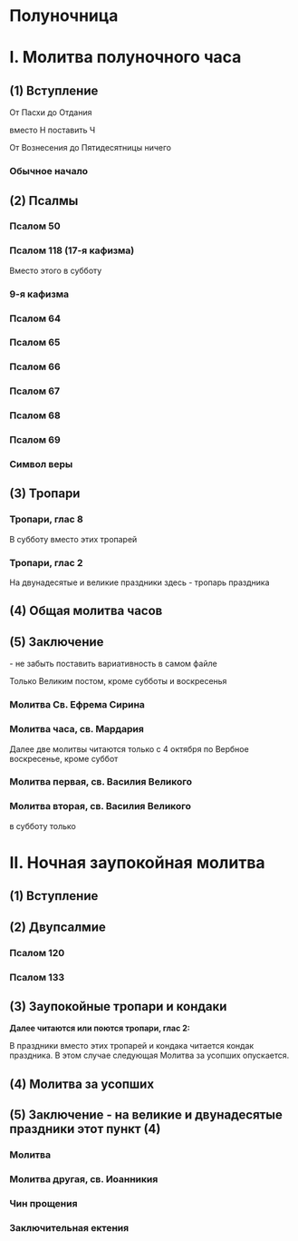 
# Полуночница

# I. Молитва полуночного часа

## (1) Вступление

<MdxLoader src="Shared/Vozglas" />

<MdxLoader src="Shared/SlavaTebe" />

<MdxLoader src="Shared/ParaklitChit" />

От Пасхи до Отдания

<MdxLoader src="Shared/EasterTroparion3x" /> вместо Н поставить Ч

От Вознесения до Пятидесятницы ничего

### Обычное начало

<MdxLoader src="Shared/ObichnoeNachalo" />

## (2) Псалмы

### Псалом 50

<MdxLoader src="Shared/Psalm50" />

### Псалом 118 (17-я кафизма)

<MdxLoader src="Shared/Psalm118" />

Вместо этого в субботу

### 9-я кафизма

### Псалом 64

<MdxLoader src="Shared/Psalm64" />

### Псалом 65

<MdxLoader src="Shared/Psalm65" />

### Псалом 66

<MdxLoader src="Shared/Psalm66" />

<MdxLoader src="Shared/BetweenStats" />

### Псалом 67

<MdxLoader src="Shared/Psalm67" />

<MdxLoader src="Shared/BetweenStats" />

### Псалом 68

<MdxLoader src="Shared/Psalm68" />

### Псалом 69

<MdxLoader src="Shared/Psalm69" />

<MdxLoader src="Shared/AfterTripsalm" />

### Символ веры

<MdxLoader src="Shared/SimvolVery" />

## (3) Тропари

<MdxLoader src="Shared/STrisvatogo" />

### Тропари, глас 8

<MdxLoader src="Polunochnica/TroparPolunochnica" />

В субботу вместо этих тропарей

### Тропари, глас 2

<MdxLoader src="Polunochnica/TroparPolunochnica3" />

На двунадесятые и великие праздники здесь - тропарь праздника

<MdxLoader src="Shared/GospodiPomiluy40" />

## (4) Общая молитва часов

<MdxLoader src="Shared/MolitvaChasov" />

## (5) Заключение

<MdxLoader src="Shared/ZakluchenieChasov" /> - не забыть поставить вариативность в самом файле

Только Великим постом, кроме субботы и воскресенья

### Молитва Св. Ефрема Сирина

<MdxLoader src="Shared/EfremSirin" />

### Молитва часа, св. Мардария

<MdxLoader src="Shared/MolitvaChasaMardariya" />

Далее две молитвы читаются только с 4 октября по Вербное воскресенье, кроме суббот

### Молитва первая, св. Василия Великого

<MdxLoader src="Polunochnica/MolitvaVV1" />

### Молитва вторая, св. Василия Великого

<MdxLoader src="Polunochnica/MolitvaVV2" />

<MdxLoader src="Polunochnica/MolitvaEvstratiya" /> в субботу только

# II. Ночная заупокойная молитва

## (1) Вступление

<MdxLoader src="Shared/Pridite3" />

## (2) Двупсалмие

### Псалом 120

<MdxLoader src="Shared/Psalm120" />

### Псалом 133

<MdxLoader src="Shared/Psalm133" />

## (3) Заупокойные тропари и кондаки

<MdxLoader src="Shared/STrisvatogo" />

**Далее читаются или поются тропари, глас 2:**

<MdxLoader src="Polunochnica/TroparPolunochnica2" />

В праздники вместо этих тропарей и кондака читается кондак праздника. В этом случае следующая Молитва за усопших опускается.

<MdxLoader src="Shared/GospodiPomiluy12" />

## (4) Молитва за усопших

<MdxLoader src="Polunochnica/MolitvaZaUsopshih" />

## (5) Заключение - на великие и двунадесятые праздники этот пункт (4)

### Молитва

<MdxLoader src="Polunochnica/Molitva" />

### Молитва другая, св. Иоанникия

<MdxLoader src="Polunochnica/MolitvaIoannikiya" />

<MdxLoader src="Polunochnica/OtpustMaliy" />

### Чин прощения

<MdxLoader src="Shared/ChinProscheniya" />

### Заключительная ектения

<MdxLoader src="Shared/ZakluchEkteniya" />
